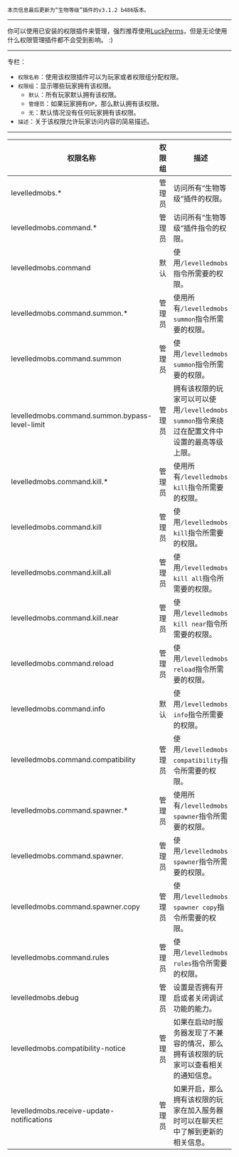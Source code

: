 ```
本页信息最后更新为“生物等级”插件的v3.1.2 b486版本。
```

***

你可以使用已安装的权限插件来管理，强烈推荐使用[LuckPerms](https://luckperms.net/)，但是无论使用什么权限管理插件都不会受到影响。 :)


***

专栏：
* `权限名称`：使用该权限插件可以为玩家或者权限组分配权限。
* `权限组`：显示哪些玩家拥有该权限。
  * `默认`：所有玩家默认拥有该权限。
  * `管理员`：如果玩家拥有`OP`，那么默认拥有该权限。
  * `无`：默认情况没有任何玩家拥有该权限。
* `描述`：关于该权限允许玩家访问内容的简易描述。

***

| 权限名称 | 权限组 | 描述 |
|---|---|---|
| levelledmobs.* | 管理员 | 访问所有“生物等级”插件的权限。
| levelledmobs.command.* | 管理员 | 访问所有“生物等级”插件指令的权限。 |
| levelledmobs.command | 默认 | 使用`/levelledmobs`指令所需要的权限。 |
| levelledmobs.command.summon.* | 管理员 | 使用所有`/levelledmobs summon`指令所需要的权限。 |
| levelledmobs.command.summon | 管理员 | 使用`/levelledmobs summon`指令所需要的权限。 |
| levelledmobs.command.summon.bypass-level-limit | 管理员 | 拥有该权限的玩家可以可以使用`/levelledmobs summon`指令来绕过在配置文件中设置的最高等级上限。
| levelledmobs.command.kill.* | 管理员 | 使用所有`/levelledmobs kill`指令所需要的权限。 |
| levelledmobs.command.kill | 管理员 | 使用`/levelledmobs kill`指令所需要的权限。 |
| levelledmobs.command.kill.all | 管理员 | 使用`/levelledmobs kill all`指令所需要的权限。 |
| levelledmobs.command.kill.near | 管理员 | 使用`/levelledmobs kill near`指令所需要的权限。 |
| levelledmobs.command.reload | 管理员 | 使用`/levelledmobs reload`指令所需要的权限。 |
| levelledmobs.command.info | 默认 | 使用`/levelledmobs info`指令所需要的权限。 |
| levelledmobs.command.compatibility | 管理员 | 使用`/levelledmobs compatibility`指令所需要的权限。 |
| levelledmobs.command.spawner.* | 管理员 | 使用所有`/levelledmobs spawner`指令所需要的权限。 |
| levelledmobs.command.spawner. | 管理员 | 使用`/levelledmobs spawner`指令所需要的权限。 |
| levelledmobs.command.spawner.copy | 管理员 | 使用`/levelledmobs spawner copy`指令所需要的权限。 |
| levelledmobs.command.rules | 管理员 | 使用`/levelledmobs rules`指令所需要的权限。 |
| levelledmobs.debug | 管理员 | 设置是否拥有开启或者关闭调试功能的能力。 |
| levelledmobs.compatibility-notice | 管理员 | 如果在启动时服务器发现了不兼容的情况，那么拥有该权限的玩家可以查看相关的通知信息。 |
| levelledmobs.receive-update-notifications | 管理员 | 如果开启，那么拥有该权限的玩家在加入服务器时可以在聊天栏中了解到更新的相关信息。 |
